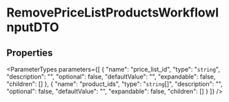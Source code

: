 
# RemovePriceListProductsWorkflowInputDTO

## Properties

<ParameterTypes parameters={[
  {
    "name": "price_list_id",
    "type": "`string`",
    "description": "",
    "optional": false,
    "defaultValue": "",
    "expandable": false,
    "children": []
  },
  {
    "name": "product_ids",
    "type": "`string`[]",
    "description": "",
    "optional": false,
    "defaultValue": "",
    "expandable": false,
    "children": []
  }
]} />
